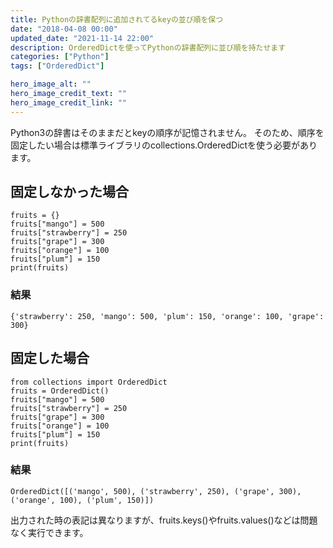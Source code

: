 ```yaml
---
title: Pythonの辞書配列に追加されてるkeyの並び順を保つ
date: "2018-04-08 00:00"
updated_date: "2021-11-14 22:00"
description: OrderedDictを使ってPythonの辞書配列に並び順を持たせます
categories: ["Python"]
tags: ["OrderedDict"]

hero_image_alt: ""
hero_image_credit_text: ""
hero_image_credit_link: ""
---
```

Python3の辞書はそのままだとkeyの順序が記憶されません。
そのため、順序を固定したい場合は標準ライブラリのcollections.OrderedDictを使う必要があります。

## 固定しなかった場合

```
fruits = {}
fruits["mango"] = 500
fruits["strawberry"] = 250
fruits["grape"] = 300
fruits["orange"] = 100
fruits["plum"] = 150
print(fruits)
```

### 結果

```
{'strawberry': 250, 'mango': 500, 'plum': 150, 'orange': 100, 'grape': 300}
```

## 固定した場合

```
from collections import OrderedDict
fruits = OrderedDict()
fruits["mango"] = 500
fruits["strawberry"] = 250
fruits["grape"] = 300
fruits["orange"] = 100
fruits["plum"] = 150
print(fruits)
```

### 結果

```
OrderedDict([('mango', 500), ('strawberry', 250), ('grape', 300), ('orange', 100), ('plum', 150)])
```

出力された時の表記は異なりますが、fruits.keys()やfruits.values()などは問題なく実行できます。
